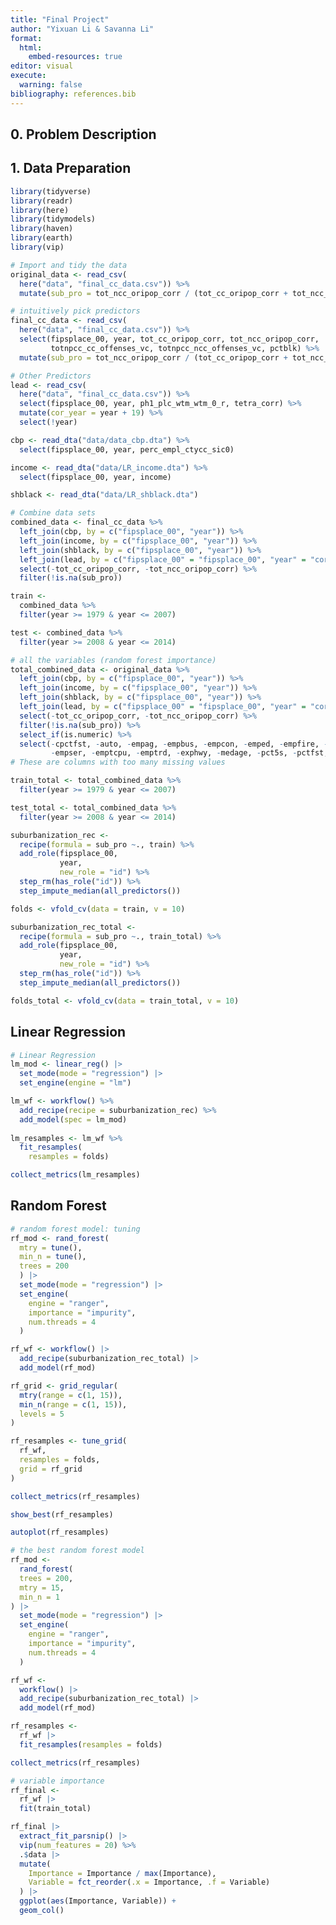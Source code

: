 ```yaml
---
title: "Final Project"
author: "Yixuan Li & Savanna Li"
format: 
  html:
    embed-resources: true
editor: visual
execute:
  warning: false
bibliography: references.bib
---
```


## 0. Problem Description

## 1. Data Preparation

```r
library(tidyverse)
library(readr)
library(here)
library(tidymodels)
library(haven)
library(earth)
library(vip)
```

```r
# Import and tidy the data
original_data <- read_csv(
  here("data", "final_cc_data.csv")) %>%
  mutate(sub_pro = tot_ncc_oripop_corr / (tot_cc_oripop_corr + tot_ncc_oripop_corr))

# intuitively pick predictors
final_cc_data <- read_csv(
  here("data", "final_cc_data.csv")) %>%
  select(fipsplace_00, year, tot_cc_oripop_corr, tot_ncc_oripop_corr,
         totnpcc_cc_offenses_vc, totnpcc_ncc_offenses_vc, pctblk) %>%
  mutate(sub_pro = tot_ncc_oripop_corr / (tot_cc_oripop_corr + tot_ncc_oripop_corr))
```

```r
# Other Predictors
lead <- read_csv(
  here("data", "final_cc_data.csv")) %>%
  select(fipsplace_00, year, ph1_plc_wtm_wtm_0_r, tetra_corr) %>%
  mutate(cor_year = year + 19) %>%
  select(!year)

cbp <- read_dta("data/data_cbp.dta") %>%
  select(fipsplace_00, year, perc_empl_ctycc_sic0)

income <- read_dta("data/LR_income.dta") %>%
  select(fipsplace_00, year, income)

shblack <- read_dta("data/LR_shblack.dta")

```

```r
# Combine data sets
combined_data <- final_cc_data %>%
  left_join(cbp, by = c("fipsplace_00", "year")) %>%
  left_join(income, by = c("fipsplace_00", "year")) %>%
  left_join(shblack, by = c("fipsplace_00", "year")) %>%
  left_join(lead, by = c("fipsplace_00" = "fipsplace_00", "year" = "cor_year")) %>%
  select(-tot_cc_oripop_corr, -tot_ncc_oripop_corr) %>%
  filter(!is.na(sub_pro))

train <- 
  combined_data %>%
  filter(year >= 1979 & year <= 2007)

test <- combined_data %>%
  filter(year >= 2008 & year <= 2014)

# all the variables (random forest importance) 
total_combined_data <- original_data %>%
  left_join(cbp, by = c("fipsplace_00", "year")) %>%
  left_join(income, by = c("fipsplace_00", "year")) %>%
  left_join(shblack, by = c("fipsplace_00", "year")) %>%
  left_join(lead, by = c("fipsplace_00" = "fipsplace_00", "year" = "cor_year")) %>%
  select(-tot_cc_oripop_corr, -tot_ncc_oripop_corr) %>%
  filter(!is.na(sub_pro)) %>%
  select_if(is.numeric) %>%
  select(-cpctfst, -auto, -empag, -empbus, -empcon, -emped, -empfire, -empgov, -empman, -empmin, -emppro,
         -empser, -emptcpu, -emptrd, -exphwy, -medage, -pct5s, -pctfst, -pctoth, -school)
# These are columns with too many missing values

train_total <- total_combined_data %>%
  filter(year >= 1979 & year <= 2007)

test_total <- total_combined_data %>%
  filter(year >= 2008 & year <= 2014)
```

```r
suburbanization_rec <- 
  recipe(formula = sub_pro ~., train) %>%
  add_role(fipsplace_00,
           year,
           new_role = "id") %>%
  step_rm(has_role("id")) %>%
  step_impute_median(all_predictors())

folds <- vfold_cv(data = train, v = 10)
```

```r
suburbanization_rec_total <- 
  recipe(formula = sub_pro ~., train_total) %>%
  add_role(fipsplace_00,
           year,
           new_role = "id") %>%
  step_rm(has_role("id")) %>%
  step_impute_median(all_predictors())

folds_total <- vfold_cv(data = train_total, v = 10)
```

## Linear Regression

```r
# Linear Regression
lm_mod <- linear_reg() |>
  set_mode(mode = "regression") |>
  set_engine(engine = "lm")

lm_wf <- workflow() %>%
  add_recipe(recipe = suburbanization_rec) %>%
  add_model(spec = lm_mod)
  
lm_resamples <- lm_wf %>%
  fit_resamples(
    resamples = folds)

collect_metrics(lm_resamples)
```

## Random Forest

```r
# random forest model: tuning
rf_mod <- rand_forest(
  mtry = tune(),
  min_n = tune(),
  trees = 200
  ) |>
  set_mode(mode = "regression") |>
  set_engine(
    engine = "ranger", 
    importance = "impurity",
    num.threads = 4
  )

rf_wf <- workflow() |>
  add_recipe(suburbanization_rec_total) |>
  add_model(rf_mod)

rf_grid <- grid_regular(
  mtry(range = c(1, 15)),
  min_n(range = c(1, 15)),
  levels = 5
)

rf_resamples <- tune_grid(
  rf_wf,
  resamples = folds,
  grid = rf_grid
)

collect_metrics(rf_resamples)

show_best(rf_resamples)

autoplot(rf_resamples)
```

```r
# the best random forest model
rf_mod <- 
  rand_forest(
  trees = 200,
  mtry = 15,
  min_n = 1
) |>
  set_mode(mode = "regression") |>
  set_engine(
    engine = "ranger", 
    importance = "impurity",
    num.threads = 4
  )

rf_wf <- 
  workflow() |>
  add_recipe(suburbanization_rec_total) |>
  add_model(rf_mod)

rf_resamples <- 
  rf_wf |>
  fit_resamples(resamples = folds)

collect_metrics(rf_resamples)

```

```r
# variable importance
rf_final <- 
  rf_wf |>
  fit(train_total) 

rf_final |>
  extract_fit_parsnip() |>
  vip(num_features = 20) %>%
  .$data |>
  mutate(
    Importance = Importance / max(Importance),
    Variable = fct_reorder(.x = Importance, .f = Variable)
  ) |>
  ggplot(aes(Importance, Variable)) +
  geom_col()
```
